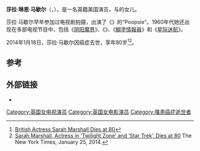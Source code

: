 {{Infobox person
| name = 莎拉·马歇尔
| image = Sarah Marshall 1961.JPG
| imagesize =
| caption = 1961年的莎拉·马歇尔
| birth_name = Sarah Lynne Marshall
| birth_date = {{Birth date|1933|05|25|df=yes}}
| birth_place = {{UK}}[[伦敦|伦敦]]
| death_date = {{Death date and age|2014|1|18|1933|5|25|df=yes}}
| death_place = {{USA}}[[洛杉矶|洛杉矶]]
| occupation = 演员
| spouse = Carl Held
| years_active = 1954年－2012年
}}
'''莎拉·琳恩·马歇尔'''（{{lang-en|Sarah Lynne Marshall}}，{{bd|1933年|5月25日|2014年|1月18日|catIdx=Marshall}}），是一名英籍美国演员，{{link-en|赫伯特·马歇尔|Herbert Marshall}}与{{link-en|埃德娜·贝斯特|Edna Best}}的女儿。

莎拉·马歇尔早年参加过电视剧拍摄，出演了《{{link-en|希区柯克剧场|Alfred Hitchcock Presents}}》的“Poopsie”。1960年代她还出现在多部电视节目中，包括《[[阴阳魔界|阴阳魔界]]》、《{{link-en|F Troop|F Troop}}》、《[[糊塗情報員|糊塗情報員]]》和《[[星际迷航|星际迷航]]》。

2014年1月18日，莎拉·马歇尔因癌症去世，享年80岁<ref>[http://www.hollywoodreporter.com/news/british-actress-sarah-marshall-dies-star-trek-672507 British Actress Sarah Marshall Dies at 80]</ref><ref>[http://www.nytimes.com/2014/01/26/arts/television/sarah-marshall-actress-in-twilight-zone-and-star-trek-dies-at-80.html?hpw&rref=obituaries Sarah Marshall, Actress in ‘Twilight Zone’ and ‘Star Trek’, Dies at 80] The New York Times, January 25, 2014.</ref>。

==参考==
{{Reflist}}

==外部链接==
* {{IMDb name|0551163}}

{{Authority control}}
{{DEFAULTSORT:Marshall, Sarah}}
[[Category:英国女电视演员|Category:英国女电视演员]]
[[Category:英国女电影演员|Category:英国女电影演员]]
[[Category:罹患癌症逝世者|Category:罹患癌症逝世者]]